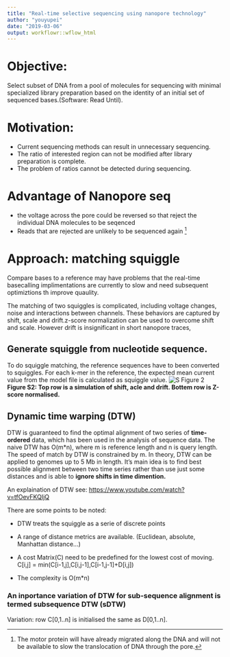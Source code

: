 ```yaml
---
title: "Real-time selective sequencing using nanopore technology"
author: "youyupei"
date: "2019-03-06"
output: workflowr::wflow_html
---
```


# Objective:
Select subset of DNA from a pool of molecules for sequencing with minimal specialized library preparation based on the identity of an initial set of sequenced bases.(Software: Read Until).

# Motivation:
* Current sequencing methods can result in unnecessary sequencing. 
* The ratio of interested region can not be modified after library preparation is complete.
* The problem of ratios cannot be detected during sequencing.

# Advantage of Nanopore seq
* the voltage across the pore could be reversed so that reject the individual DNA molecules to be seqenced
* Reads that are rejected are unlikely to be sequenced again [^1]

[^1]: The motor protein will have already migrated along the DNA and will not be available to slow the translocation of DNA through the pore. 

# Approach: matching squiggle 
Compare bases to a reference may have problems that the real-time basecalling implimentations are currently to slow and need subsequent optimiztions th improve quaulity.

The matching of two squiggles is complicated, including voltage changes, noise and interactions between channels. These behaviors are captured by shift, scale and drift.z-score normalization can be used to overcome shift and scale. However drift is insignificant in short nanopore traces, 

## Generate squiggle from nucleotide sequence.

To do squiggle matching, the reference sequences have to been converted to squiggles. For each k-mer in the reference, the expected mean current value from the model file is calculated as squiggle value.
![S Figure 2](img/Matthew 2016 S F2.png)
**Figure S2: Top row is a simulation of shift, acle and drift. Bottem row is Z-score normalised.**

## Dynamic time warping (DTW)

DTW is guaranteed to find the optimal alignment of two series of **time-ordered** data, which has been used in the analysis of sequence data. The naive DTW has O(m\*n), where m is reference length and n is query length. The speed of match by DTW is constrained by m. In theory, DTW can be applied to genomes up to 5 Mb in length. It's main idea is to find best possible alignment between two time series rather than use just some distances and is able to **ignore shifts in time dimention.**

An explaination of DTW see: [https://www.youtube.com/watch?v=tfOevFKQIjQ](https://www.youtube.com/watch?v=tfOevFKQIjQ)

There are some points to be noted:

* DTW treats the squiggle as a serie of discrete points
* A range of distance metrics are available. (Euclidean, absolute, Manhattan distance...)
* A cost Matrix(C) need to be predefined for the lowest cost of moving. C[i,j] = min(C[i-1,j],C[i,j-1],C[i-1,j-1]+D[i,j])

* The complexity is O(m\*n)

### An inportance variation of DTW for sub-sequence alignment is termed subsequence DTW (sDTW) 

Variation: row C[0,1..n] is initialised the same as D[0,1..n].
